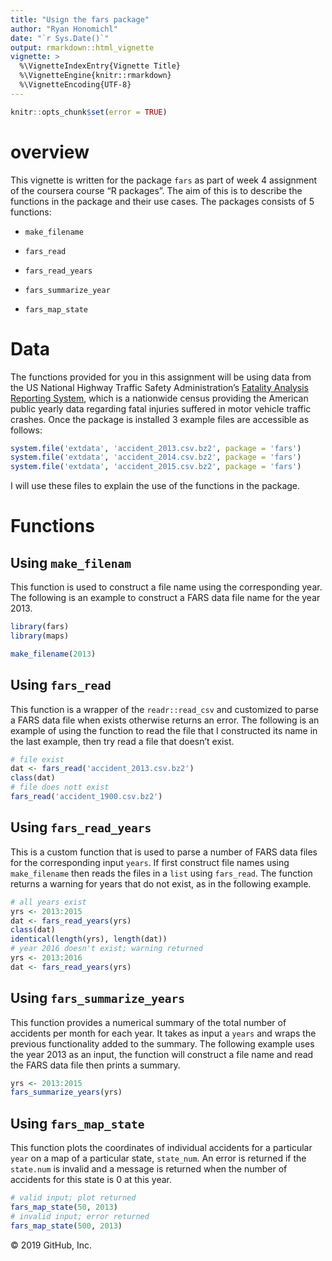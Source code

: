 ---
title: "Usign the fars package"
author: "Ryan Honomichl"
date: "`r Sys.Date()`"
output: rmarkdown::html_vignette
vignette: >
  %\VignetteIndexEntry{Vignette Title}
  %\VignetteEngine{knitr::rmarkdown}
  %\VignetteEncoding{UTF-8}
---

```{r set_global_options, include=FALSE}
knitr::opts_chunk$set(error = TRUE)
```

# overview  
This vignette is written for the package `fars` as part of week 4 assignment of the coursera course "R packages". The aim of this is to describe the functions in the package and their use cases. The packages consists of 5 functions:  

  - `make_filename`  
  
  - `fars_read`  
  
  - `fars_read_years`  
  
  - `fars_summarize_year`  
  
  - `fars_map_state`  

# Data  
The functions provided for you in this assignment will be using data from the US National Highway Traffic Safety Administration's [Fatality Analysis Reporting System](https://www.nhtsa.gov/research-data/fatality-analysis-reporting-system-fars), which is a nationwide census providing the American public yearly data regarding fatal injuries suffered in motor vehicle traffic crashes. Once the package is installed 3 example files are accessible as follows:  

```{r access_extdata, eval=FALSE}
system.file('extdata', 'accident_2013.csv.bz2', package = 'fars')
system.file('extdata', 'accident_2014.csv.bz2', package = 'fars')
system.file('extdata', 'accident_2015.csv.bz2', package = 'fars')
```

I will use these files to explain the use of the functions in the package.  

# Functions  
## Using `make_filenam`  

This function is used to construct a file name using the corresponding year. The following is an example to construct a FARS data file name for the year 2013.  

```{r load_required_libraries}
library(fars)
library(maps)
```

```{r use_make_filename}
make_filename(2013)
```

## Using `fars_read`  
This function is a wrapper of the `readr::read_csv` and customized to parse a FARS data file when exists otherwise returns an error. The following is an example of using the function to read the file that I constructed its name in the last example, then try read a file that doesn't exist.   

```{r use_fars_read}
# file exist
dat <- fars_read('accident_2013.csv.bz2')
class(dat)
# file does nott exist
fars_read('accident_1900.csv.bz2')
```

## Using `fars_read_years`

This is a custom function that is used to parse a number of FARS data files for the corresponding input `years`. If first construct file names using `make_filename` then reads the files in a `list` using `fars_read`. The function returns a warning for years that do not exist, as in the following example.  

```{r use_fars_read_years}
# all years exist
yrs <- 2013:2015
dat <- fars_read_years(yrs)
class(dat)
identical(length(yrs), length(dat))
# year 2016 doesn't exist; warning returned
yrs <- 2013:2016
dat <- fars_read_years(yrs)
```

## Using `fars_summarize_years`  
This function provides a numerical summary of the total number of accidents per month for each year. It takes as input a `years` and wraps the previous functionality added to the summary. The following example uses the year 2013 as an input, the function will construct a file name and read the FARS data file then prints a summary.  

```{r use_fars_summarize_years}
yrs <- 2013:2015
fars_summarize_years(yrs)
```

## Using `fars_map_state`  
This function plots the coordinates of individual accidents for a particular `year` on a map of a particular state, `state_num`. An error is returned if the `state.num` is invalid and a message is returned when the number of accidents for this state is 0 at this year.  

```{r use_fars_mape_state, fig.align='center', fig.height=7, fig.width=7}
# valid input; plot returned
fars_map_state(50, 2013)
# invalid input; error returned
fars_map_state(500, 2013)
```

© 2019 GitHub, Inc.
